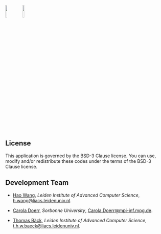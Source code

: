 <img src="logo/leiden.png" style="width:10%">
<img src="logo/UPMC.png" style="width:10%">

## License
This application is governed by the BSD-3 Clause license. 
You can use, modify and/or redistribute these codes under the terms of the BSD-3 Clause license.

## Development Team
* [Hao Wang](https://www.universiteitleiden.nl/en/staffmembers/hao-wang#tab-1), <i>Leiden Institute of Advanced Computer Science</i>, <h.wang@liacs.leidenuniv.nl>.

* [Carola Doerr](http://www-desir.lip6.fr/~doerr/), <i>Sorbonne University</i>, <Carola.Doerr@mpi-inf.mpg.de>.

* [Thomas Bäck](https://www.universiteitleiden.nl/en/staffmembers/thomas-back#tab-1), <i>Leiden Institute of Advanced Computer Science</i>, <t.h.w.baeck@liacs.leidenuniv.nl>.


